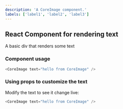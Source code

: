 ```yaml
---
description: 'A CoreImage component.'
labels: ['label1', 'label2', 'label3']
---
```



## React Component for rendering text

A basic div that renders some text

### Component usage
```js
<CoreImage text="hello from CoreImage" />
```

### Using props to customize the text

Modify the text to see it change live:
```js live
<CoreImage text="hello from CoreImage" />
```
